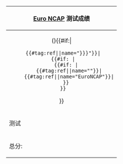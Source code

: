 {| class="wikitable"
!colspan="3"|[[Euro NCAP]] 测试成绩
|-
|colspan="3" style="text-align:center;"|{{{description|(Need description)}}} ({{{year|2009}}}){{#if:{{{reference_code|}}}|
  {{#tag:ref|{{cite web|title=Euro NCAP results for {{{description|(need description)}}}|url=http://www.euroncap.com/files/{{{reference_code|}}}_datasheet.pdf|work=euroncap.com|year={{{year|}}}}}|name="{{{reference_name|EuroNCAP{{{reference_code|}}}}}}"}}|
  {{#if: {{{reference|}}}|
    {{#if: {{{reference_name|}}}|
      {{#tag:ref|{{{reference|}}}|name="{{{reference_name|}}}"}}|
      {{#tag:ref|{{{reference|}}}|name="EuroNCAP{{{year|}}}"}}|
    }}
  }}
}}
|-
!测试
!得分
!%
|-
|总分:
| colspan=2 style="text-align:center;"|{{rating| {{{overall_stars|0}}} | 5}}
{{Euro NCAP/2009 line|rowtitle=成年乘员|points={{{adult_points|0}}}|percent={{{adult_percent|0}}} }}
{{Euro NCAP/2009 line|rowtitle=小孩乘员|points={{{child_points|0}}}|percent={{{child_percent|0}}} }}
{{Euro NCAP/2009 line|rowtitle=行人|points={{{pedestrian_points|0}}}|percent={{{pedestrian_percent|0}}} }}
{{Euro NCAP/2009 line|rowtitle=安全辅助|points={{{safety_points|0}}}|percent={{{safety_percent|0}}} }}
|}<noinclude>

{{documentation}}<!--

Add categories and interwikis to the /doc subpage, not here!

--></noinclude>